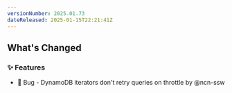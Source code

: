 ```yaml
---
versionNumber: 2025.01.73
dateReleased: 2025-01-15T22:21:41Z
---
```




## What's Changed
### ✨ Features
* 🐛 Bug - DynamoDB iterators don't retry queries on throttle by @ncn-ssw



